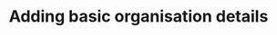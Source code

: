 ---
title: 'Adding basic organisation details'
description: 'Business name, description, and ABN'
---